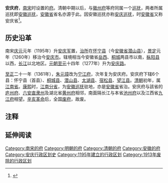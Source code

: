 {{增加来源|time=2020-01-06}}
'''安庆府'''，[[南宋|南宋]]时设置的[[府_(行政区划)|府]]。清朝中期以后，与[[徽州府|徽州府]]等府同属一个[[巡抚|巡抚]]，两者所属巡抚即[[安徽巡抚|安徽巡抚]]，[[安徽省|安徽省]]省名亦源于此。因安徽巡抚亦称[[安庆巡抚|安庆巡抚]]，时[[安徽省_(清)|安徽省]]又称安庆省<ref name="a1">{{cite journal en
|quotes = 
|last = 
|first = 
|author = 侯杨方
|coauthors = 
|date = 2008
|year = 
|month = 
|title = 《“安庆省”考——兼论清代的省制》
|journal = 历史地理
|volume = 
|issue = 2008年第1期
|pages = 88-92
|publisher = 上海人民出版社
|location = 上海市
|issn = 
|pmid = 
|doi = 
|bibcode = 
|oclc = 
|id = 
|url = http://www.cqvip.com/QK/72085X/200801/76836876504848564848484855.html
|language = Zh-hans
|format = 
|accessdate = 
|laysummary = 
|laysource = 
|laydate = 
|quote = 三、“安庆省”的名称来源及“分省”问题……根据康熙二十七年（1688年）坐名敕谕：“都察院右副都御史江有良，巡抚安、徽、宁、池、太、庐、凤、滁、和、广等处地方，提督军务，驻劄安庆府”，可见安徽巡抚辖区与安徽布政使司辖区完全一致，即通称的安徽省，它的名称来源即为安徽布政使司和安徽巡抚。从安徽巡抚的坐名敕谕可知，“安徽巡抚”并非正式的官职名称，巡抚在敕谕中实际上是动词，取其辖区排名第一、第二的两个地方的首字通称为“安徽巡抚，其辖区因此也通称为“安徽”。由于安徽巡抚并非正式的官称，在清朝的正式官方文件中也以其驻地称之为“安庆巡抚”。
|archive-date = 2021-03-03
|archive-url = https://web.archive.org/web/20210303155732/http://www.cqvip.com/QK/72085X/200801/76836876504848564848484855.html
|dead-url = no
}}</ref>。
== 历史沿革==

南宋[[慶元_(年號)|庆元]]元年（1195年）升[[安庆军|安庆军]]置，[[治所|治所]]在[[怀宁县|怀宁县]]（今[[安徽省|安徽省]][[潜山县|潜山县]]），[[景定|景定]]元年（1260年）移治今[[安庆市|安庆市]]。辖境相当今安徽省[[岳西县|岳西]]、[[桐城市|桐城]]两县市以南，[[枞阳县|枞阳县]]以西，[[长江|长江]]以北地区。[[元朝|元朝]][[至元_(忽必烈)|至元]]十四年（1277年）升为[[安庆路|安庆路]]。

[[至正|至正]]二十一年（1361年），[[朱元璋|朱元璋]]改为[[宁江府|宁江府]]，次年复为安庆府。安庆府下辖6个县：怀宁县（首县）、[[桐城县|桐城县]]、[[潜山县|潜山县]]、[[太湖县|太湖县]]、[[宿松县|宿松县]]、[[望江县|望江县]]。[[清朝|清朝]]初年，属[[江南省|江南省]]。[[康熙|康熙]]时，[[江南分省|江南分省]]，为[[安徽巡抚|安徽巡抚]]驻地，亦是[[安徽省_(清)|安徽省]]省治。安庆府与該省的[[庐州府|庐州府]]、[[六安直隶州|六安直隶州]]及湖北省[[黄州府|黄州府]]相邻，南面隔长江与本省[[池州府|池州府]]以及江西省[[九江府|九江府]]相望。[[辛亥革命|辛亥革命]]后，全国[[废府州厅改县|废府]]，故废。

== 注释 ==

{{Reflist}}

== 延伸阅读 ==
{{Wikisource further reading}}

{{南宋行政区划|nocat}}
{{明朝行政区划|nocat}}
{{清朝安徽省行政區劃|nocat}}
{{安徽省历史二级政区|nocat}}


[[Category:南宋的府|Category:南宋的府]]
[[Category:明朝的府|Category:明朝的府]]
[[Category:清朝的府|Category:清朝的府]]
[[Category:安徽的府|Category:安徽的府]]
[[Category:安庆行政区划史|Category:安庆行政区划史]]
[[Category:1195年建立的行政区划|Category:1195年建立的行政区划]]
[[Category:1913年废除的行政区划|Category:1913年废除的行政区划]]